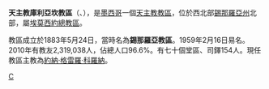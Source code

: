 {{Infobox Roman Catholic diocese
|name=庫利亞坎
|jurisdiction=教區
|latin = Dioecesis Culiacanensis
|image =Culiacan,sinaloa..JPG
|caption =玫瑰聖母主教座堂
|location = [[墨西哥|墨西哥]]
|territory = [[錫那羅亞州|錫那羅亞州]]北部
|population = 2,319,038
|rite = [[罗马礼|罗马礼]]
|patron = 
|province = 埃莫西約
|established = 1883年
|cathedral =  [[玫瑰聖母主教座堂_(庫利亞坎)|玫瑰聖母主教座堂]] 
|co-cathedral =
|leadership = 主教
|website =
|patriarch= 
|metropolitan = 
|ordinary = 約納·格雷羅·科羅納
|coadjutor archbishop =
|coadjutor bishop =
|auxiliary =
|emeritus =
}}
'''天主教庫利亞坎教區'''（{{lang-la|Dioecesis Culiacanensis}}、{{lang-es|Diócesis de Culiacán}}），是[[墨西哥|墨西哥]]一個[[天主教|天主教]][[教區|教區]]，位於西北部[[錫那羅亞州|錫那羅亞州]]北部，屬[[天主教埃莫西約總教區|埃莫西約總教區]]。

教區成立於1883年5月24日，當時名為'''錫那羅亞教區'''。1959年2月16日易名。2010年有教友2,319,038人，佔總人口96.6%。有七十個堂區、司鐸154人。現任教區主教為[[約納·格雷羅·科羅納|約納·格雷羅·科羅納]]。

{{墨西哥天主教教區}}
[[Category:墨西哥天主教教區|C]]